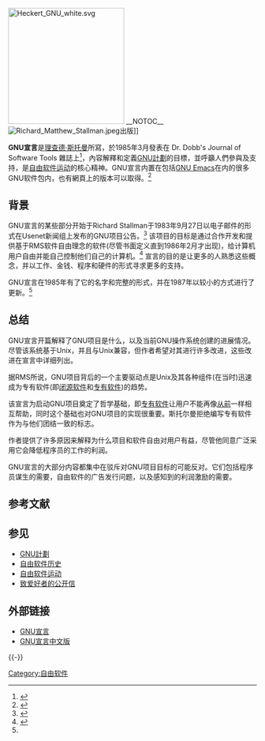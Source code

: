 [[Image:Heckert_GNU_white.svg|235px]] __NOTOC__
[[Image:Richard_Matthew_Stallman.jpeg|thumb]]出版]]

'''GNU宣言'''是[[理查德·斯托曼|理查德·斯托曼]]所寫，於1985年3月發表在 Dr. Dobb's Journal of Software Tools 雜誌上<ref>{{cite journal |url=http://www.math.utah.edu/ftp/pub/tex/bib/toc/dr-dobbs-1980.html#10(3):March:1985 |title=Dr. Dobb's Journal |volume=10 |issue=3 |pages=30 |work=Dr. Dobb's Journal |date=March 1985 |first=Richard |last=Stallman |authorlink=Richard Stallman |accessdate=2011-10-18 |journal= |archive-date=2008-07-22 |archive-url=https://web.archive.org/web/20080722204630/http://www.math.utah.edu/ftp/pub/tex/bib/toc/dr-dobbs-1980.html#10(3):March:1985 |dead-url=no }}</ref>，內容解釋和定義[[GNU計劃|GNU計劃]]的目標，並呼籲人們參與及支持，是[[自由软件运动|自由软件运动]]的核心精神。GNU宣言内置在包括[[GNU_Emacs|GNU Emacs]]在内的很多GNU软件包内，也有網頁上的版本可以取得。<ref name="GNU宣言">{{cite web|url=https://www.gnu.org/gnu/manifesto.html|title=The GNU Manifesto|last=Stallman|first=Richard|authorlink=Richard Stallman|date=March 1985|website=|publisher=[[GNU_Project|GNU Project]]|archive-url=https://web.archive.org/web/20180714090017/https://www.gnu.org/gnu/manifesto.html|archive-date=2018-07-14|dead-url=no|accessdate=2019-02-09}}</ref>

== 背景 ==
GNU宣言的某些部分开始于Richard Stallman于1983年9月27日以电子邮件的形式在Usenet新闻组上发布的GNU项目公告。<ref>{{Cite web|url=https://www.gnu.org/gnu/initial-announcement.en.html|title=Initial announcement of the GNU Project|last=Stallman|first=Richard|date=|website=www.gnu.org|language=en|archive-url=https://web.archive.org/web/20201111180609/https://www.gnu.org/gnu/initial-announcement.en.html|archive-date=2020-11-11|dead-url=no|access-date=2019-02-07}}</ref> 该项目的目标是通过合作开发和提供基于RMS软件自由理念的软件(尽管书面定义直到1986年2月才出现)，给计算机用户自由并能自己控制他们自己的计算机。<ref>{{Cite web|url=https://www.gnu.org/bulletins/bull1.txt|title=GNU's Bulletin, Volume 1 Number 1|last=Stallman|first=Richard M.|date=February 1986|website=Gnu.org|page=8|archive-url=https://web.archive.org/web/20150623180723/http://www.gnu.org/bulletins/bull1.txt|archive-date=2015-06-23|dead-url=no|access-date=2019-02-08}}</ref> 宣言的目的是让更多的人熟悉这些概念，并以工作、金钱、程序和硬件的形式寻求更多的支持。

GNU宣言在1985年有了它的名字和完整的形式，并在1987年以较小的方式进行了更新。<ref name="GNU宣言" />
== 总结 ==
GNU宣言开篇解释了GNU项目是什么，以及当前GNU操作系统创建的进展情况。尽管该系统基于Unix，并且与Unix兼容，但作者希望对其进行许多改进，这些改进在宣言中详细列出。

据RMS所说，GNU项目背后的一个主要驱动点是Unix及其各种组件(在当时)迅速成为专有软件(即[[闭源软件|闭源软件]]和[[专有软件|专有软件]])的趋势。

该宣言为启动GNU项目奠定了哲学基础，即[[专有软件|专有软件]]让用户不能再像[[黑客文化|从前]]一样相互帮助，同时这个基础也对GNU项目的实现很重要。斯托尔曼拒绝编写专有软件作为与他们团结一致的标志。

作者提供了许多原因来解释为什么项目和软件自由对用户有益，尽管他同意广泛采用它会降低程序员的工作的利润。

GNU宣言的大部分内容都集中在驳斥对GNU项目目标的可能反对。它们包括程序员谋生的需要，自由软件的广告发行问题，以及感知到的利润激励的需要。

==参考文献==
{{Reflist}}

==参见==
{{portal|自由軟體}}
* [[GNU計劃|GNU計劃]]
* [[自由软件历史|自由软件历史]]
* [[自由软件运动|自由软件运动]]
* [[致爱好者的公开信|致爱好者的公开信]]

==外部链接==
*[http://www.gnu.org/gnu/manifesto.html GNU宣言]{{WebCite|url=https://www.webcitation.org/65YaziEiI?url=http://www.gnu.org/gnu/manifesto.html |date=20120219011007 |dateformat=iso }}
*[https://www.gnu.org/gnu/manifesto.zh-cn.html GNU宣言中文版] {{Wayback|url=https://www.gnu.org/gnu/manifesto.zh-cn.html |date=20201213120713 }}

{{-}}

{{GNU}}

[[Category:自由软件|Category:自由软件]]